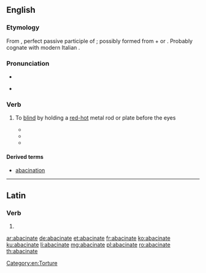 ==English==
{{wikipedia}}

===Etymology===
From {{etyl|LL.|en}} {{m|la|abacinātus}}, perfect passive participle of {{m|la|abacinō}}; possibly formed from {{term|ab||off|lang=la}} + {{m|la|bacīnum||a basin}} or {{m|la|bacīnus}}.  Probably cognate with modern Italian {{term|abbacinare||to dazzle|lang=it}}.

===Pronunciation===
* {{audio|En-uk-abacinate.ogg|Audio (UK)|lang=en}}
* {{a|UK}} {{IPA|/æbˈæsɪneɪt/}}

===Verb===
{{en-verb|abacinat|ing}}

# {{context|transitive|rare|lang=en}} To [[blind]] by holding a [[red-hot]] metal rod or plate before the eyes
#* {{quote-book|1905|James M. Ludlow|Sir Raoul|pageurl=http://books.google.com/books?id=kXEmmDGmYdEC&q=%22not+of+hot+irons+but%22|page=233
|passage="You young scapegrace," said Dandolo, "I will myself '''abacinate''' you — in the Venetian way." "How's that?" "Blind your eyes with the glare, not of hot irons, but of new ducats. Count your pile."}}
#* {{quote-book|1945|Robert Hardy Andrews|Burning Gold|url=http://books.google.com/books?id=v-58AAAAMAAJ|page=196
|passage=Their straining eyes '''abacinated''' by the cup of terror, their throats stopped, their powers dead within them, they hung breathless, motionless.}}
#* {{quote-book|1999|Srinivas Aravamudan|Tropicopolitans|page=220|pageurl=http://books.google.com/books?id=17oU9nBX_N8C&pg=PA220|isbn=082232315X
|passage=This chiasmic image of the subject's imperviousness suggests a sensory deprivation beyond sublimity, like that of '''abacinated''' anti-epistemology. }}

====Derived terms====
* [[abacination]]

----

==Latin==

===Verb===
{{la-verb-form|abacināte}}

# {{conjugation of|abacinō||1|p|pres|act|imp|lang=la}}

[[Category:en:Torture]]

[[ar:abacinate]]
[[de:abacinate]]
[[et:abacinate]]
[[fr:abacinate]]
[[ko:abacinate]]
[[ku:abacinate]]
[[li:abacinate]]
[[mg:abacinate]]
[[pl:abacinate]]
[[ro:abacinate]]
[[th:abacinate]]